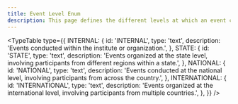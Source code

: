 ```yaml
---
title: Event Level Enum
description: This page defines the different levels at which an event can be categorized.
---
```


<TypeTable
  type={{
    INTERNAL: {
      id: 'INTERNAL',
      type: 'text',
      description: 'Events conducted within the institute or organization.',
    },
    STATE: {
      id: 'STATE',
      type: 'text',
      description: 'Events organized at the state level, involving participants from different regions within a state.',
    },
    NATIONAL: {
      id: 'NATIONAL',
      type: 'text',
      description: 'Events conducted at the national level, involving participants from across the country.',
    },
    INTERNATIONAL: {
      id: 'INTERNATIONAL',
      type: 'text',
      description: 'Events organized at the international level, involving participants from multiple countries.',
    },
  }}
/>
